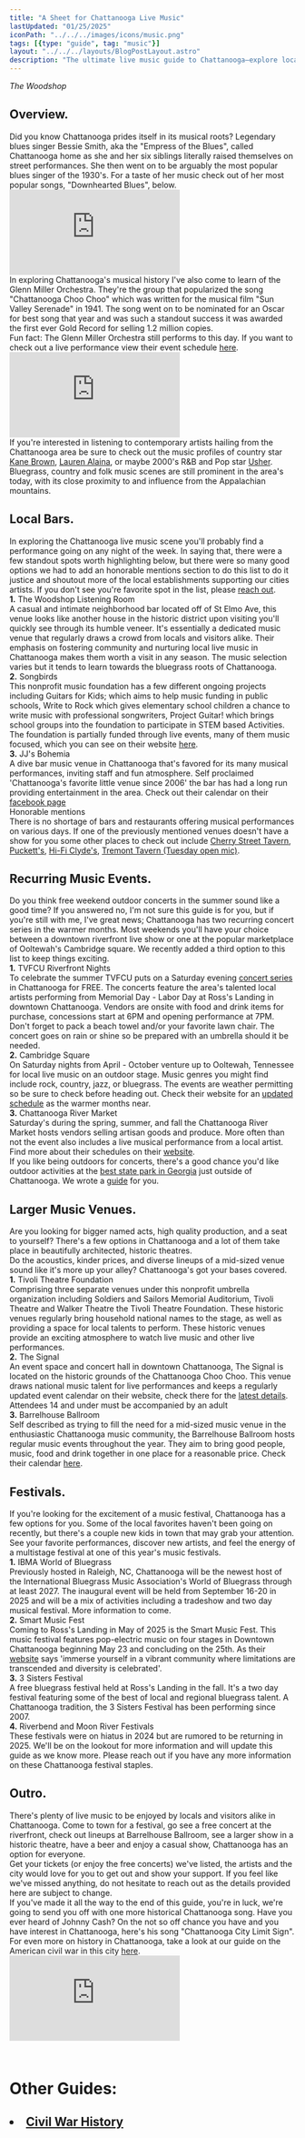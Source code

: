 ```yaml
---
title: "A Sheet for Chattanooga Live Music"
lastUpdated: "01/25/2025"
iconPath: "../../../images/icons/music.png"
tags: [{type: "guide", tag: "music"}]
layout: "../../../layouts/BlogPostLayout.astro"
description: "The ultimate live music guide to Chattanooga—explore local bars, music venues, theaters, festivals, history and more."
---
```


<div>
  <div class="pb-2 text-2xl">
    <div class="flex flex-col justify-center items-center mb-16 mt-16">
      <OptimizedImage loading="eager" src="/images/chattanooga_guides/live-music/woodshop1.webp" alt="the woodshop" />
      <div class="text-center">
        <em>The Woodshop</em>
      </div>
    </div>
  </div>
  <section class="text-2xl">
    <div>
      <h2 class="text-5xl">Overview<span class="color-pink ml-1"><b>.</b></span></h2>
    </div>
    <div class="pb-10">
      Did you know Chattanooga prides itself in its musical roots? Legendary blues singer Bessie Smith, aka the "Empress of the Blues", called Chattanooga home as she and her six siblings literally raised themselves on street performances. She then went on to be arguably the most popular blues singer of the 1930's. For a taste of her music check out of her most popular songs, "Downhearted Blues", below.
    </div>
    <div class="flex justify-center items-center">
      <div class="relative w-full max-w-3xl aspect-video">
        <iframe 
          class="absolute top-0 left-0 w-full h-full pb-10"
          src="https://www.youtube.com/embed/4Ob_sW2_2Zw?si=QAI1g27MY7V56HEd" 
          title="Bessie Smith Downhearted Blues" 
          frameborder="0" 
          allow="accelerometer; autoplay; clipboard-write; encrypted-media; gyroscope; picture-in-picture; web-share" 
          referrerpolicy="strict-origin-when-cross-origin" 
          allowfullscreen>
        </iframe>
      </div>
    </div>    
    <div class="pb-10">
      In exploring Chattanooga's musical history I've also come to learn of the Glenn Miller Orchestra. They're the group that popularized the song "Chattanooga Choo Choo" which was written for the musical film "Sun Valley Serenade" in 1941. The song went on to be nominated for an Oscar for best song that year and was such a standout success it was awarded the first ever Gold Record for selling 1.2 million copies.
    </div>
    <div class="pb-10">
      <span class="font-bold">Fun fact:</span> The Glenn Miller Orchestra still performs to this day. If you want to check out a live performance view their event schedule <a href="https://glennmillerorchestra.com/tour-schedule/" target="_blank">here</a>.
    </div>
    <div class="flex justify-center items-center">
      <div class="relative w-full max-w-3xl aspect-video">
        <iframe 
          class="absolute top-0 left-0 w-full h-full pb-10"
          src="https://www.youtube.com/embed/QGZ6jigic_I?si=_piA1AOixQ4riga-" 
          title="Glenn Miller Orchestra Chattanooga Choo Choo" 
          frameborder="0" 
          allow="accelerometer; autoplay; clipboard-write; encrypted-media; gyroscope; picture-in-picture; web-share" 
          referrerpolicy="strict-origin-when-cross-origin" 
          allowfullscreen>
        </iframe>
      </div>
    </div>
    <div class="pb-10">
      If you're interested in listening to contemporary artists hailing from the Chattanooga area be sure to check out the music profiles of country star <a href="https://open.spotify.com/artist/3oSJ7TBVCWMDMiYjXNiCKE" target="_blank">Kane Brown</a>, <a href="https://open.spotify.com/artist/1v3tdpIdBSW14rHUfiEVOv" target="_blank">Lauren Alaina</a>, or maybe 2000's R&B and Pop star <a href="https://open.spotify.com/artist/23zg3TcAtWQy7J6upgbUnj" target="_blank">Usher</a>. 
    </div>
    <div class="pb-10">
      Bluegrass, country and folk music scenes are still prominent in the area's today, with its close proximity to and influence from the Appalachian mountains.
    </div>
  </section>

  <section class="text-2xl">
    <div class="pb-3">
      <h2 class="text-4xl">Local Bars<span class="color-pink ml-1"><b>.</b></span></h2>
    </div>
    <div class="pb-10">
      In exploring the Chattanooga live music scene you'll probably find a performance going on any night of the week. In saying that, there were a few standout spots worth highlighting below, but there were so many good options we had to add an honorable mentions section to do this list to do it justice and shoutout more of the local establishments supporting our cities artists. If you don't see you're favorite spot in the list, please <a href="mailto:jack@thingshappening.com" target="_blank">reach out</a>.
    </div>
    <div class="pb-3">
      <div class="pb-10">
        <div class="text-3xl pb-2">
          <span class="color-pink mr-2"><b>1.</b></span>
          The Woodshop Listening Room
        </div>
        <div>
          A casual and intimate neighborhood bar located off of St Elmo Ave, this venue looks like another house in the historic district upon visiting you'll quickly see through its humble veneer. It's essentially a dedicated music venue that regularly draws a crowd from locals and visitors alike. Their emphasis on fostering community and nurturing local live music in Chattanooga makes them worth a visit in any season. The music selection varies but it tends to learn towards the bluegrass roots of Chattanooga.  
        </div>
      </div>
      <div class="pb-10">
        <div class="text-3xl pb-2">
          <span class="color-pink mr-2"><b>2.</b></span>
          Songbirds
        </div>
        <div>
          This nonprofit music foundation has a few different ongoing projects including Guitars for Kids; which aims to help music funding in public schools, Write to Rock which gives elementary school children a chance to write music with professional songwriters, Project Guitar! which brings school groups into the foundation to participate in STEM based Activities. The foundation is partially funded through live events, many of them music focused, which you can see on their website <a href="https://songbirdsfoundation.org/event-calendar" target="_blank">here</a>.
        </div>
      </div>
      <div class="pb-10">
        <div class="text-3xl pb-2">
          <span class="color-pink mr-2"><b>3.</b></span>
          JJ's Bohemia
        </div>
        <div>
          A dive bar music venue in Chattanooga that's favored for its many musical performances, inviting staff and fun atmosphere. Self proclaimed 'Chattanooga's favorite little venue since 2006' the bar has had a long run providing entertainment in the area. Check out their calendar on their <a href="https://www.facebook.com/jjs.bohemia/" target="_blank">facebook page</a>
        </div>
      </div>
      <div class="pb-10">
        <div class="text-3xl pb-2 pb-2">
          Honorable mentions
        </div>
        <div>
          There is no shortage of bars and restaurants offering musical performances on various days. If one of the previously mentioned venues doesn't have a show for you some other places to check out include <a href="https://linktr.ee/Cherrystreettavern" target="_blank">Cherry Street Tavern</a>, <a href="https://www.puckettsrestaurant.com/music#chattanoogamusic" target="_blank">Puckett's</a>, <a href="https://www.hificlydeschattanooga.com/live-music" target="_blank">Hi-Fi Clyde's</a>, <a href="https://www.tremonttavern.com/social-calendar-events" target="_blank">Tremont Tavern (Tuesday open mic)</a>.
        </div>
      </div>
    </div>
  </section>

  <div class="flex flex-col justify-center items-center mb-16 mt-16">
    <OptimizedImage src="/images/chattanooga_guides/live-music/woodshop2.webp" alt="the woodshop exterior" />
  </div>

  <section class="text-2xl">
    <div class="pb-5">
      <h2 class="text-4xl">Recurring Music Events<span class="color-pink ml-1"><b>.</b></span></h2>
    </div>
    <div class="pb-10">
      Do you think free weekend outdoor concerts in the summer sound like a good time? If you answered no, I'm not sure this guide is for you, but if you're still with me, I've great news; Chattanooga has two recurring concert series in the warmer months. Most weekends you'll have your choice between a downtown riverfront live show or one at the popular marketplace of Ooltewah's Cambridge square. We recently added a third option to this list to keep things exciting.
    </div>
    <div class="pb-3">
      <div class="pb-10">
        <div class="text-3xl pb-2">
          <span class="color-pink mr-2"><b>1.</b></span>
          TVFCU Riverfront Nights
        </div>
        <div>
          To celebrate the summer TVFCU puts on a Saturday evening <a href="https://www.riverfrontnights.com/" target="_blank">concert series</a> in Chattanooga for FREE. The concerts feature the area's talented local artists performing from Memorial Day - Labor Day at Ross's Landing in downtown Chattanooga. Vendors are onsite with food and drink items for purchase, concessions start at 6PM and opening performance at 7PM. Don't forget to pack a beach towel and/or your favorite lawn chair. The concert goes on rain or shine so be prepared with an umbrella should it be needed.
        </div>
      </div>
      <div class="pb-10">
        <div class="text-3xl pb-2">
          <span class="color-pink mr-2"><b>2.</b></span>
          Cambridge Square
        </div>
        <div>
          On Saturday nights from April - October venture up to Ooltewah, Tennessee for local live music on an outdoor stage. Music genres you might find include rock, country, jazz, or bluegrass. The events are weather permitting so be sure to check before heading out. Check their website for an <a href="https://www.cambridgesquaretn.com/music-1" target="_blank">updated schedule</a> as the warmer months near.
        </div>
      </div>
      <div class="pb-10">
        <div class="text-3xl pb-2">
          <span class="color-pink mr-2"><b>3.</b></span>
          Chattanooga River Market
        </div>
        <div>
          Saturday's during the spring, summer, and fall the Chattanooga River Market hosts vendors selling artisan goods and produce. More often than not the event also includes a live musical performance from a local artist. Find more about their schedules on their <a href="https://chattanoogamarket.com/" target="_blank">website</a>.
        </div>
      </div>
    </div>
  </section>

  <div class="pb-10">If you like being outdoors for concerts, there's a good chance you'd like outdoor activities at the <a href="chattanooga/guides/cloudland-canyon" target="_blank">best state park in Georgia</a> just outside of Chattanooga. We wrote a <a href="chattanooga/guides/cloudland-canyon" target="_blank">guide</a> for you.</div>

  <section class="text-2xl">
    <div class="pb-5">
      <h2 class="text-5xl">Larger Music Venues<span class="color-pink ml-1"><b>.</b></span></h2>
    </div>
    <div class="pb-10">
      Are you looking for bigger named acts, high quality production, and a seat to yourself? There's a few options in Chattanooga and a lot of them take place in beautifully architected, historic theatres.
    </div>    
    <div class="pb-10">
      Do the acoustics, kinder prices, and diverse lineups of a mid-sized venue sound like it's more up your alley? Chattanooga's got your bases covered.
    </div>    
    <div class="pb-3">        
      <div class="pb-10">
        <div class="text-3xl pb-2">
          <span class="color-pink mr-2"><b>1.</b></span>
          Tivoli Theatre Foundation
        </div>
        <div>
          Comprising three separate venues under this nonprofit umbrella organization including Soldiers and Sailors Memorial Auditorium, Tivoli Theatre and Walker Theatre the Tivoli Theatre Foundation. These historic venues regularly bring household national names to the stage, as well as providing a space for local talents to perform. These historic venues provide an exciting atmosphere to watch live music and other live performances.
        </div>
      </div>
      <div class="pb-10">
        <div class="text-3xl pb-2">
          <span class="color-pink mr-2"><b>2.</b></span>
          The Signal
        </div>
        <div>
          An event space and concert hall in downtown Chattanooga, The Signal is located on the historic grounds of the Chattanooga Choo Choo. This venue draws national music talent for live performances and keeps a regularly updated event calendar on their website, check there for the <a href="https://www.thesignaltn.com/tickets" target="_blank">latest details</a>. Attendees 14 and under must be accompanied by an adult
        </div>
      </div>
      <div class="pb-10">
        <div class="text-3xl pb-2">
          <span class="color-pink mr-2"><b>3.</b></span>
          Barrelhouse Ballroom
        </div>
        <div>
          Self described as trying to fill the need for a mid-sized music venue in the enthusiastic Chattanooga music community, the Barrelhouse Ballroom hosts regular music events throughout the year. They aim to bring good people, music, food and drink together in one place for a reasonable price. Check their calendar <a href="https://www.barrelhouseballroom.com/" target="_blank">here</a>.
        </div>
      </div>
    </div>
  </section>

  <section class="text-2xl">
    <div class="pb-5">
      <h2 class="text-4xl">Festivals<span class="color-pink ml-1"><b>.</b></span></h2>
    </div>
    <div class="pb-10">
      If you're looking for the excitement of a music festival, Chattanooga has a few options for you. Some of the local favorites haven't been going on recently, but there's a couple new kids in town that may grab your attention. See your favorite performances, discover new artists, and feel the energy of a multistage festival at one of this year's  music festivals.
    </div>  
    <div class="pb-3">
      <div class="pb-5">
        <div class="text-3xl pb-2">
          <span class="color-pink mr-2"><b>1.</b></span>
          IBMA World of Bluegrass
        </div>
        <div class="pb-5">
          Previously hosted in Raleigh, NC, Chattanooga will be the newest host of the International Bluegrass Music Association's World of Bluegrass through at least 2027. The inaugural event will be held from September 16-20 in 2025 and will be a mix of activities including a tradeshow and two day musical festival. More information to come.
        </div>
      </div>
      <div class="pb-5">
        <div class="text-3xl pb-2">
          <span class="color-pink mr-2"><b>2.</b></span>
          Smart Music Fest
        </div>
        <div class="pb-5">
          Coming to Ross's Landing in May of 2025 is the Smart Music Fest. This music festival features pop-electric music on four stages in Downtown Chattanooga beginning May 23 and concluding on the 25th. As their <a href="https://smartmusicfest.com/" target="_blank">website</a> says 'immerse yourself in a vibrant community where limitations are transcended and diversity is celebrated'.
        </div>
      </div>
      <div class="pb-5">
        <div class="text-3xl pb-2">
          <span class="color-pink mr-2"><b>3.</b></span>
          3 Sisters Festival
        </div>
        <div class="pb-5">
          A free bluegrass festival held at Ross's Landing in the fall. It's a two day festival featuring some of the best of local and regional bluegrass talent. A Chattanooga tradition, the 3 Sisters Festival has been performing since 2007.
        </div>
      </div>
      <div class="pb-5">
        <div class="text-3xl pb-2">
          <span class="color-pink mr-2"><b>4.</b></span>
          Riverbend and Moon River Festivals
        </div>
        <div class="pb-5">
          These festivals were on hiatus in 2024 but are rumored to be returning in 2025. We'll be on the lookout for more information and will update this guide as we know more. Please reach out if you have any more information on these Chattanooga festival staples.
        </div>
      </div>
    </div>
  </section>


  <section class="text-2xl">
    <div class="pb-5">
      <h2 class="text-4xl">Outro<span class="color-pink ml-1"><b>.</b></span></h2>
    </div>
    <div class="pb-3">
      <div class="pb-5">
        <div class="pb-10">
          There's plenty of live music to be enjoyed by locals and visitors alike in Chattanooga. Come to town for a festival, go see a free concert at the riverfront, check out lineups at Barrelhouse Ballroom, see a larger show in a historic theatre, have a beer and enjoy a casual show, Chattanooga has an option for everyone.
        </div>
        <div class="pb-10">
          Get your tickets (or enjoy the free concerts) we've listed, the artists and the city would love for you to get out and show your support. If you feel like we've missed anything, do not hesitate to reach out as the details provided here are subject to change.
        </div>
        <div class="pb-10">
          If you've made it all the way to the end of this guide, you're in luck, we're going to send you off with one more historical Chattanooga song. Have you ever heard of Johnny Cash? On the not so off chance you have and you have interest in Chattanooga, here's his song "Chattanooga City Limit Sign". For even more on history in Chattanooga, take a look at our guide on the American civil war in this city <a href="/chattanooga/guides/civil-war-history" target="_blank">here</a>.
        </div>
        <div class="flex justify-center items-center">
          <div class="relative w-full max-w-3xl aspect-video">
            <iframe 
              class="absolute top-0 left-0 w-full h-full"
              src="https://www.youtube.com/embed/RO9tXeeREls?si=m-uAM3-nKSJpHSyN" 
              title="YouTube video player" 
              frameborder="0" 
              allow="accelerometer; autoplay; clipboard-write; encrypted-media; gyroscope; picture-in-picture; web-share" 
              referrerpolicy="strict-origin-when-cross-origin" 
              allowfullscreen>
            </iframe>
          </div>
        </div>
      </div>
    </div>
  </section>

  <h1 style="padding-bottom: 0 !important; padding-top: 1em;">Other Guides:</h1>
  <div>
    <h2 style="padding-bottom: 0 !important;">
      <li><a href="/chattanooga/guides/civil-war-history" target="_blank">Civil War History</a></li> 
    </h2>
  </div>
</div>